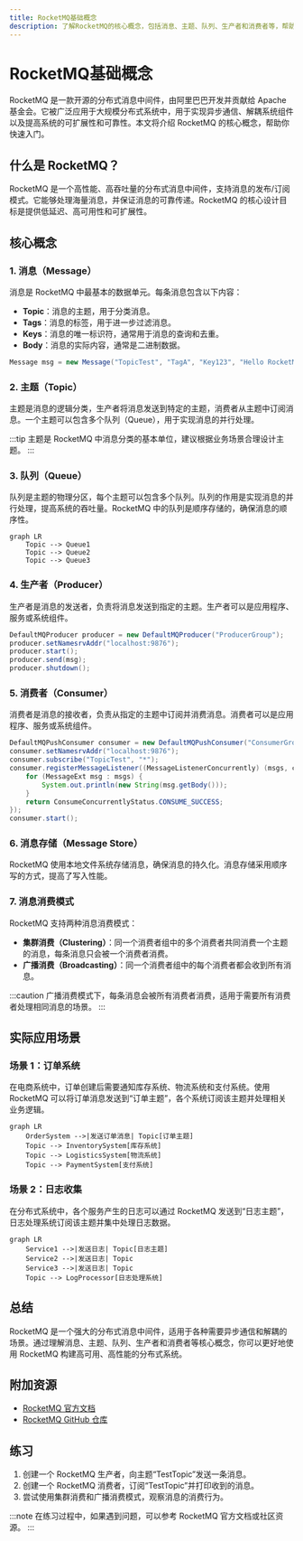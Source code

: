 ```yaml
---
title: RocketMQ基础概念
description: 了解RocketMQ的核心概念，包括消息、主题、队列、生产者和消费者等，帮助你快速入门分布式消息服务。
---
```


# RocketMQ基础概念

RocketMQ 是一款开源的分布式消息中间件，由阿里巴巴开发并贡献给 Apache 基金会。它被广泛应用于大规模分布式系统中，用于实现异步通信、解耦系统组件以及提高系统的可扩展性和可靠性。本文将介绍 RocketMQ 的核心概念，帮助你快速入门。

## 什么是 RocketMQ？

RocketMQ 是一个高性能、高吞吐量的分布式消息中间件，支持消息的发布/订阅模式。它能够处理海量消息，并保证消息的可靠传递。RocketMQ 的核心设计目标是提供低延迟、高可用性和可扩展性。

## 核心概念

### 1. 消息（Message）

消息是 RocketMQ 中最基本的数据单元。每条消息包含以下内容：

- **Topic**：消息的主题，用于分类消息。
- **Tags**：消息的标签，用于进一步过滤消息。
- **Keys**：消息的唯一标识符，通常用于消息的查询和去重。
- **Body**：消息的实际内容，通常是二进制数据。

```java
Message msg = new Message("TopicTest", "TagA", "Key123", "Hello RocketMQ".getBytes());
```

### 2. 主题（Topic）

主题是消息的逻辑分类，生产者将消息发送到特定的主题，消费者从主题中订阅消息。一个主题可以包含多个队列（Queue），用于实现消息的并行处理。

:::tip
主题是 RocketMQ 中消息分类的基本单位，建议根据业务场景合理设计主题。
:::

### 3. 队列（Queue）

队列是主题的物理分区，每个主题可以包含多个队列。队列的作用是实现消息的并行处理，提高系统的吞吐量。RocketMQ 中的队列是顺序存储的，确保消息的顺序性。

```mermaid
graph LR
    Topic --> Queue1
    Topic --> Queue2
    Topic --> Queue3
```

### 4. 生产者（Producer）

生产者是消息的发送者，负责将消息发送到指定的主题。生产者可以是应用程序、服务或系统组件。

```java
DefaultMQProducer producer = new DefaultMQProducer("ProducerGroup");
producer.setNamesrvAddr("localhost:9876");
producer.start();
producer.send(msg);
producer.shutdown();
```

### 5. 消费者（Consumer）

消费者是消息的接收者，负责从指定的主题中订阅并消费消息。消费者可以是应用程序、服务或系统组件。

```java
DefaultMQPushConsumer consumer = new DefaultMQPushConsumer("ConsumerGroup");
consumer.setNamesrvAddr("localhost:9876");
consumer.subscribe("TopicTest", "*");
consumer.registerMessageListener((MessageListenerConcurrently) (msgs, context) -> {
    for (MessageExt msg : msgs) {
        System.out.println(new String(msg.getBody()));
    }
    return ConsumeConcurrentlyStatus.CONSUME_SUCCESS;
});
consumer.start();
```

### 6. 消息存储（Message Store）

RocketMQ 使用本地文件系统存储消息，确保消息的持久化。消息存储采用顺序写的方式，提高了写入性能。

### 7. 消息消费模式

RocketMQ 支持两种消息消费模式：

- **集群消费（Clustering）**：同一个消费者组中的多个消费者共同消费一个主题的消息，每条消息只会被一个消费者消费。
- **广播消费（Broadcasting）**：同一个消费者组中的每个消费者都会收到所有消息。

:::caution
广播消费模式下，每条消息会被所有消费者消费，适用于需要所有消费者处理相同消息的场景。
:::

## 实际应用场景

### 场景 1：订单系统

在电商系统中，订单创建后需要通知库存系统、物流系统和支付系统。使用 RocketMQ 可以将订单消息发送到“订单主题”，各个系统订阅该主题并处理相关业务逻辑。

```mermaid
graph LR
    OrderSystem -->|发送订单消息| Topic[订单主题]
    Topic --> InventorySystem[库存系统]
    Topic --> LogisticsSystem[物流系统]
    Topic --> PaymentSystem[支付系统]
```

### 场景 2：日志收集

在分布式系统中，各个服务产生的日志可以通过 RocketMQ 发送到“日志主题”，日志处理系统订阅该主题并集中处理日志数据。

```mermaid
graph LR
    Service1 -->|发送日志| Topic[日志主题]
    Service2 -->|发送日志| Topic
    Service3 -->|发送日志| Topic
    Topic --> LogProcessor[日志处理系统]
```

## 总结

RocketMQ 是一个强大的分布式消息中间件，适用于各种需要异步通信和解耦的场景。通过理解消息、主题、队列、生产者和消费者等核心概念，你可以更好地使用 RocketMQ 构建高可用、高性能的分布式系统。

## 附加资源

- [RocketMQ 官方文档](https://rocketmq.apache.org/docs/)
- [RocketMQ GitHub 仓库](https://github.com/apache/rocketmq)

## 练习

1. 创建一个 RocketMQ 生产者，向主题“TestTopic”发送一条消息。
2. 创建一个 RocketMQ 消费者，订阅“TestTopic”并打印收到的消息。
3. 尝试使用集群消费和广播消费模式，观察消息的消费行为。

:::note
在练习过程中，如果遇到问题，可以参考 RocketMQ 官方文档或社区资源。
:::